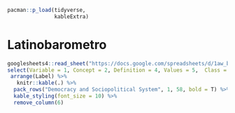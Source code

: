 ```r
pacman::p_load(tidyverse,
               kableExtra)
```

# Latinobarometro


```r

googlesheets4::read_sheet("https://docs.google.com/spreadsheets/d/1aw_byhiC4b_0XPcTDtsCpCeJHabK38i4pCmkHshYMB8/edit#gid=0", range = c("B638:N695"), sheet= "Variables", col_names = F) %>%
select(Variable = 1, Concept = 2, Definition = 4, Values = 5,  Class = 6, Label = 13) %>%
 arrange(Label) %>%
   knitr::kable(.) %>% 
  pack_rows("Democracy and Sociopolitical System", 1, 58, bold = T) %>% 
  kable_styling(font_size = 10) %>% 
  remove_column(6)


```

